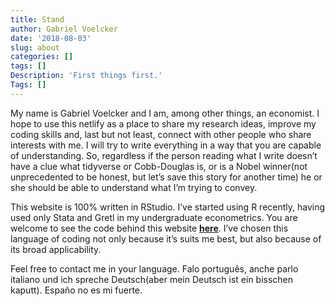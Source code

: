```yaml
---
title: Stand
author: Gabriel Voelcker
date: '2018-08-03'
slug: about
categories: []
tags: []
Description: 'First things first.'
Tags: []
---
```


My name is Gabriel Voelcker and I am, among other things, an economist. I hope to use this netlify as a place to share my research ideas, improve my coding skills and, last but not least, connect with other people who share interests with me. I will try to write everything in a way that you are capable of understanding. So, regardless if the person reading what I write doesn't have a clue what tidyverse or Cobb-Douglas is, or is a Nobel winner(not unprecedented to be honest, but let's save this story for another time) he or she should be able to understand what I'm trying to convey.

This website is 100% written in RStudio. I've started using R recently, having used only Stata and Gretl in my undergraduate econometrics. You are welcome to see the code behind this website [**here**](https://github.com/gvoelcker/Site-Gabriel). I've chosen this language of coding not only because it's suits me best, but also because of its broad applicability. 

Feel free to contact me in your language. Falo português, anche parlo italiano und ich spreche Deutsch(aber mein Deutsch ist ein bisschen kaputt). Españo no es mi fuerte.
